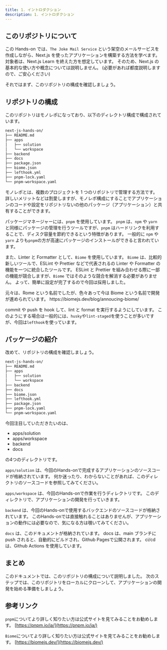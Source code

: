 ```yaml
---
title: 1. イントロダクション
description: 1. イントロダクション
---
```


## このリポジトリについて
この Hands-on では、`The Joke Mail Service` という架空のメールサービスを作成しながら、Next.js を使ったアプリケーションを構築する方法を学べます。
対象者は、Next.js Learn を終えた方を想定しています。
そのため、Next.js の基本的な使い方や概念については説明しません。
(必要があれば都度説明しますので、ご安心ください)

それではまず、このリポジトリの構成を確認しましょう。

## リポジトリの構成

このリポジトリはモノレポになっており、以下のディレクトリ構成で構成されています。

``` bash 
next-js-hands-on/
├── README.md
├── apps
│   ├── solution
│   └── workspace
├── backend
├── docs
├── package.json
├── biome.json
├── lefthook.yml
├── pnpm-lock.yaml
└── pnpm-workspace.yaml
```

モノレポとは、複数のプロジェクトを 1 つのリポジトリで管理する方法です。
詳しいメリットなどは割愛しますが、モノレポ構成にすることでアプリケーションのコードや設定をリポジトリないの他のパッケージ（アプリケーション）と共有することができます。

パッケージマネージャーには、`pnpm` を使用しています。
`pnpm` は、`npm` や `yarn` と同様にパッケージの管理を行うツールですが、`pnpm` はハードリンクを利用することで、ディスク容量を節約できるという特徴があります。
一般的に `npm` や `yarn` よりも`pnpm`の方が高速にパッケージのインストールができると言われています。

また、Linter と Formatter として、`Biome` を使用しています。
`Biome` は、比較的新しいツールで、ESLint や Prettier などで代表されるの Linter や Formatter の機能を一つに統合したツールです。
ESLint と Prettier を組み合わせる際に一部の機能が競合しますが、`Biome` ではそのような競合を解消する必要がありません。
よって、簡単に設定が完了するので今回は採用しました。

<Aside type="tip">
元々は、Rome という名前でしたが、色々あって今は Biome という名前で開発が進められています。
https://biomejs.dev/blog/annoucing-biome/
</Aside>

commit や push を hook して、lint と format を実行するようにしています。
このようにする場合は一般的には、`husky`や`lint-staged`を使うことが多いですが、今回は`lefthook`を使っています。

## パッケージの紹介
改めて、リポジトリの構成を確認しましょう。

``` bash "solution" /workspace$/ "backend" "docs"
next-js-hands-on/
├── README.md
├── apps
│   ├── solution
│   └── workspace
├── backend
├── docs
├── biome.json
├── lefthook.yml
├── package.json
├── pnpm-lock.yaml
└── pnpm-workspace.yaml
```

今回注目していただきたいのは、
- apps/solution
- apps/workspace
- backend
- docs

の4つのディレクトリです。

`apps/solution` は、今回のHands-onで完成するアプリケーションのソースコードが格納されています。
何か迷ったり、わからないことがあれば、このディレクトリのソースコードを参照してみてください。

`apps/workspace` は、今回のHands-onで作業を行うディレクトリです。
このディレクトリで、アプリケーションの開発を行っていきます。

`backend` は、今回のHands-onで使用するバックエンドのソースコードが格納されています。
このHands-onでは直接触れることはありませんが、アプリケーションの動作には必要なので、気になる方は覗いてみてください。

`docs` は、このドキュメントが格納されています。
docs は、main ブランチに push されると、自動的にビルドされ、Github Pagesで公開されます。
ci/cd は、Github Actions を使用しています。

## まとめ
このドキュメントでは、このリポジトリの構成について説明しました。
次のステップでは、このリポジトリをローカルにクローンして、アプリケーションの開発を始める準備をしましょう。

## 参考リンク
`pnpm`についてより詳しく知りたい方は公式サイトを見てみることをお勧めします。 [https://pnpm.io/ja/](https://pnpm.io/ja/)

`Biome`についてより詳しく知りたい方は公式サイトを見てみることをお勧めします。 [https://biomejs.dev/](https://biomejs.dev/)
